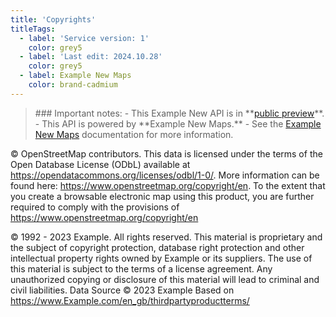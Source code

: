 ---
title: 'Copyrights'
titleTags:
  - label: 'Service version: 1'
    color: grey5
  - label: 'Last edit: 2024.10.28'
    color: grey5
  - label: Example New Maps
    color: brand-cadmium
---

<Blockquote type="announcement" hasIcon>
### Important notes:
- This Example New API is in **<a href="https://developer.Example.com/public-preview">public preview</a>**.
- This API is powered by **Example New Maps.**
- See the <a href="/Example-new-maps/documentation/introduction">Example New Maps</a> documentation for more information.
</Blockquote>  


© OpenStreetMap contributors. This data is licensed under the terms of the 
Open Database License (ODbL) available at 
https://opendatacommons.org/licenses/odbl/1-0/. More information can be 
found here: https://www.openstreetmap.org/copyright/en. To the extent that 
you create a browsable electronic map using this product, you are further 
required to comply with the provisions of 
https://www.openstreetmap.org/copyright/en


© 1992 - 2023 Example. All rights reserved. This material is proprietary 
and the subject of copyright protection, database right protection and 
other intellectual property rights owned by Example or its suppliers. The 
use of this material is subject to the terms of a license agreement. Any 
unauthorized copying or disclosure of this material will lead to criminal 
and civil liabilities. 
Data Source © 2023 Example 
Based on https://www.Example.com/en_gb/thirdpartyproductterms/
